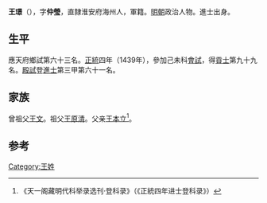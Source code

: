 {{Otheruses|other=名为王璟的其他人物|王璟}}

'''王璟'''（{{bd|1408年||？}}），字'''仲瑩'''，直隸淮安府海州人，軍籍。[[明朝|明朝]]政治人物。進士出身。

== 生平 ==
應天府鄉試第六十三名。[[正统_(年号)|正統]]四年（1439年），參加己未科[[會試|會試]]，得[[貢士|貢士]]第九十九名。[[殿試|殿試]]登[[進士|進士]]第三甲第六十一名。

== 家族 ==
曾祖父[[王文_(明朝)|王文]]。祖父[[王原清|王原清]]。父亲[[王本立|王本立]]<ref>《天一阁藏明代科举录选刊·登科录》（《正統四年进士登科录》）</ref>。

==参考==
{{reflist}}

{{正統四年己未科殿試金榜}}

{{Authority control}}

{{DEFAULTSORT:}}
[[Category:王姓|Category:王姓]]


{{明朝人物小作品}}